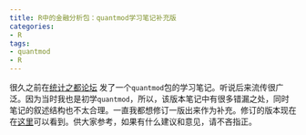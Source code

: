 ```yaml
---
title: R中的金融分析包：quantmod学习笔记补充版
categories:
- R
tags:
- quantmod
- R
---
```


很久之前在[统计之都](http://cos.name)[论坛](http://cos.name/cn) 发了一个`quantmod`包的学习笔记。听说后来流传很广泛。因为当时我也是初学`quantmod`，所以，该版本笔记中有很多错漏之处，同时笔记的叙述结构也不太合理。一直我都想修订一版出来作为补充。修订的版本现在在[这里](https://github.com/dengyishuo/dengyishuo.github.com/tree/master/RFinance)可以看到。供大家参考，如果有什么建议和意见，请不吝指正。
